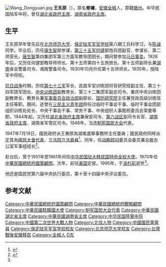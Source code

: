 [[File:Wang_Dongyuan.jpg|thumb]]
'''王东原'''（{{bd|1898年|2月13日|1995年|4月8日|catIdx}}），原名'''修墉'''，[[安徽|安徽]][[全椒|全椒]]人，原籍[[徽州|徽州]]。中华民国陆军中将，曾任[[湖北省省长列表|湖北省政府主席]]、[[湖南省省长列表|湖南省政府主席]]。

==生平==
王东原早年曾先后在[[北京师范大学|北京师范大学]]、[[保定陆军军官学校|保定陆军军官学校]]第八期工兵科学习，与[[陈诚|陈诚]]同学。毕业后，历任[[唐生智|唐生智]]部参谋，[[国民革命军第三十五军|第三十五军]][[何键|何键]]部炮兵团副官、参谋长、第二师营长，[[唐生智|唐生智]]第四集团军第三方面军教导团团长，期间曾参加[[马日事变|马日事变]]。1928年后，又历任何键部教导师师长、第十五师第四十五旅旅长、第十五师副师长兼[[湖南|湖南]]省会警备司令、湘南警备司令。1930年10月升任第十五师师长。1935年，授陆军中将衔。

[[抗日战争|抗日战争]]时期，历任[[国民政府军第七十三军|第七十三军]]军长、武昌军官训练团将官研究班副主任、第三十四军团军团长、[[中央训练团|中央训练团]]副教育长、第三十二集团军副总司令、重庆中央训练团副教育长、教育长兼[[國民政府軍事委員會政治部|军事委员会政治部]]副部长、[[国防研究院|国防研究院]]主任兼党政高级训练班主任等职。期间，还曾在[[三民主义青年团|三民主义青年团]]担任过临时干事会干事、临时干事会团部组织训练处处长、中央干事会干事、常务干事、中央组织人事甄核委员会常委等职。1944年起，又历任[[湖北省省长列表|湖北省政府主席]]兼保安司令、[[第六战区|第六战区]]副司令长官、[[湖南省省长列表|湖南省政府主席]]、湖南省军管区司令。1946年，当选[[制宪国民大会|制宪国民大会]]代表。

1947年7月19日，國民政府派王東原為湖南選舉事務所主任委員；國民政府同時派定其為[[國民大會代表|國民大會代表]]，[[立法院|立法院]][[立法委員|立法委員]]<ref name=民>{{cite book |editors=李新總主編，[[中國社會科學院|中國社會科學院]]近代史研究所[[中華民國史|中華民國史]]研究室編，韓信夫、姜克夫主編|title=《中華民國史大事記》|location=[[北京|北京]] |publisher=[[中華書局|中華書局]] |year=2011 }}</ref>{{rp|8385-8386}}。同年，任[[中華民國總統府戰略顧問|战略顾问]]委员会委员兼总裁办公室军事组组长<ref name=kmt>{{cite book |title=《中国国民党百年人物全书》 |publisher=团结出版社 |year=2005 }}</ref>。

赴台后，曾于1951年至1961年间任[[中国驻韩国/朝鲜大使列表|中华民国驻大韩民国特命全权大使]]。1970年任[[中華民國總統府國策顧問|中華民國總統府國策顧問]]。次年，前往[[美国|美国]]定居。1995年，于[[洛杉矶|洛杉矶]]逝世<ref name=kmt/>。

他还是国民党第六届中央执行委员，第十至十四届中央评议委员。

== 参考文献 ==
{{reflist}}

{{Authority control}}
{{DEFAULTSORT:W}}
[[Category:中華民國總統府國策顧問|Category:中華民國總統府國策顧問]]
[[Category:中華民國總統府戰略顧問|Category:中華民國總統府戰略顧問]]
[[Category:中華民國駐韓國大使|Category:中華民國駐韓國大使]]
[[Category:制宪国民大会代表|Category:制宪国民大会代表]]
[[Category:中華民國湖北省主席|Category:中華民國湖北省主席]]
[[Category:中華民國湖南省主席|Category:中華民國湖南省主席]]
[[Category:中华民国陸軍中将|Category:中华民国陸軍中将]]
[[Category:中國第二次世界大戰人物|Category:中國第二次世界大戰人物]]
[[Category:北伐人物|Category:北伐人物]]
[[Category:中國國民黨黨員|Category:中國國民黨黨員]]
[[Category:保定陆军军官学校校友|Category:保定陆军军官学校校友]]
[[Category:北京师范大学校友|Category:北京师范大学校友]]
[[Category:台灣戰後安徽移民|Category:台灣戰後安徽移民]]
[[Category:全椒人|Category:全椒人]]
[[Category:王姓|D东]]